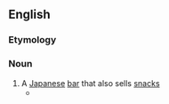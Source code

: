 ==English==

===Etymology===
{{etyl|ja|en}}

===Noun===
{{wikipedia}}
{{en-noun}}

# A [[Japanese]] [[bar]] that also sells [[snack]]s
#*{{quote-news|year=2007|date=January 28|author=|title=Island Within an Island|work=New York Times|url=http://www.nytimes.com/2007/01/28/dining/28rest.html
|passage=The sprawling multipage menu offers cleanly executed dishes meant to accompany the sake, including standards like boiled edamame, and the filling rice balls called onigiri that you would expect at any '''izakaya''', or Japanese pub. }}
